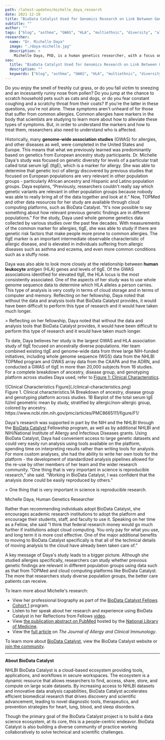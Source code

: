 ```yaml
---
path: /latest-updates/michelle_daya_research
date: 2021-12-10
title: "BioData Catalyst Used for Genomics Research on Link Between Genetic Risk and Allergic Disease"
subtitle: ""
author: ""
tags: ["blog", "asthma", "GWAS", "HLA", "multiethnic", "diversity", "allergies", "cloud computing"]
researcher:
  name: "Dr. Michelle Daya"
  image: "./daya-michelle.jpg"
  description: >
    Michelle Daya, PhD, is a human genetics researcher, with a focus on how genetic makeup influences risk for developing common allergies such as asthma and eczema. Her research was supported in part by the BioData Catalyst Fellowship Program, which she participated in during Cohort I. For her study, Multiethnic genome-wide and HLA association study of total serum IgE level, she leveraged data from the National Heart, Lung and Blood Institute (NHLBI) Trans-Omics for Precision Medicine (TOPMed) program; the Consortium on Asthma among African-ancestry Populations in the Americas (CAAPA); and the Atopic Dermatitis Research Network (ADRN).
seo:
  title: "BioData Catalyst Used for Genomics Research on Link Between Genetic Risk and Allergic Disease"
  description: ""
  keywords: ["blog", "asthma", "GWAS", "HLA", "multiethnic", "diversity", "allergies", "cloud computing"]
---
```


Do you enjoy the smell of freshly cut grass, or do you fall victim to sneezing and an incessantly runny nose from pollen? Do you jump at the chance to scratch household pets such as cats and dogs, or do you fear constant coughing and a scratchy throat from their coats? If you're the latter in these questions, you're not alone. These symptoms aren't unheard of for those that suffer from common allergies. Common allergies have markers in the body that scientists are studying to learn more about how to alleviate these types of symptoms. But, in order to understand the markers and how to treat them, researchers also need to understand who is affected.

Historically, many **genome-wide association studies** (GWAS) for allergies, and other diseases as well, were completed in the United States and Europe. This means that what we previously learned was predominantly based on genetics from European ancestry study participants. Dr. Michelle Daya's study was focused on genetic diversity for levels of a particular trait called total serum IgE (tIgE), which is a marker for allergy. She was able to determine that genetic loci of allergy discovered by previous studies that focused on European populations are very relevant in other population groups - particularly African ancestry and Hispanic and Latino population groups. 
Daya explains, “Previously, researchers couldn't really say which genetic variants are relevant in other population groups because nobody was able to really bring all of the data together and look at it.” Now, TOPMed and other data resources for her study are available through cloud computing platforms, such as BioData Catalyst. “It's now possible to say something about how relevant previous genetic findings are in different populations.”
For the study, Daya used whole genome genetics data collected by various studies over the past few decades. With measurements of the common marker for allergies, tIgE, she was able to study if there are genetic risk factors that make people more prone to common allergies. The tIgE marker is an important intermediate observable characteristic of allergic disease, and is elevated in individuals suffering from allergic diseases such as asthma and eczema, and even more common conditions such as a stuffy nose.

Daya was also able to look more closely at the relationship between **human leukocyte** antigen (HLA) genes and levels of tIgE. Of the GWAS associations identified for elevated tIgE, the HLA locus is the most consistently associated. One of the aspects of her study was to use whole genome sequence data to determine which HLA alleles a person carries. This type of analysis is very costly in terms of cloud storage and in terms of computer and memory. Reflecting on her fellowship, Daya noted that without the data and analysis tools that BioData Catalyst provides, it would have been difficult to perform this type of research and it would have taken much longer. 

<div class="quote">
> Reflecting on her fellowship, Daya noted that without the data and analysis tools that BioData Catalyst provides, it would have been difficult to perform this type of research and it would have taken much longer.

</div>

To date, Daya believes her study is the largest GWAS and HLA association study of tIgE focused on ancestrally diverse populations. Her team combined existing tIgE and genome-wide data from three large NIH-funded initiatives, including whole genome sequence (WGS) data from the NHLBI TOPMed program and GWAS array data from the CAAPA and the ADRN, and conducted a GWAS of tIgE in more than 20,000 subjects from 16 studies. For a complete breakdown of ancestry, disease group, and genotyping platform across studies Daya used, refer to [Figure 1: Clinical Characteristics](https://els-jbs-prod-cdn.jbs.elsevierhealth.com/cms/attachment/48ffd166-2b2a-4d17-9e6b-4df2653a35a1/gr1_lrg.jpg).


<div class="blog-image-section half-width-image blog-image-right">
![Clinical Characteristics Figure](./clinical-characteristics.png)

<figcaption><span style={{fontWeight: 600}}>Figure 1. Clinical characteristics.</span>1A Breakdown of ancestry, disease group and genotyping platform across studies. 1B Barplot of the total serum IgE IU/ml geometric mean by study, stratified by allergic/non-allergic group, colored by ancestry. https://www.ncbi.nlm.nih.gov/pmc/articles/PMC8665111/figure/F1/</figcaption>

</div>


Daya's research was supported in part by the NIH and the NHLBI through the [BioData Catalyst](https://biodatacatalyst.nhlbi.nih.gov/) Fellowship program, as well as by additional NHLBI and NIH/National Institute of Allergy and Infectious Diseases grants. Using BioData Catalyst, Daya had convenient access to large genetic datasets and could very easily run analysis using tools available on the platform, spending time on interpreting results rather than writing tools for analysis. For more custom analyses, she had the ability to write her own tools for the platform - the development of standardized analysis pipelines allowed for the re-use by other members of her team and the wider research community. “One thing that is very important in science is reproducible research,” she said. “Working in BioData Catalyst, I was confident that the analysis done could be easily reproduced by others.”

<div class="short-quote quote-left">
> One thing that is very important in science is reproducible research.
<p class="attribution">Michelle Daya, Human Genetics Researcher</p>

</div>

Rather than recommending individuals adopt BioData Catalyst, she encourages academic research institutions to adopt the platform and encourage their students, staff, and faculty to use it. Speaking on her time as a Fellow, she said “I think that federal research money would go much further if institutions adopt cloud computing. You only pay for what you use, and long term it is more cost effective. One of the major additional benefits to moving to BioData Catalyst specifically is that all of the technical details of moving analysis to the cloud have already been taken care of.”

A key message of Daya's study leads to a bigger picture. Although she studied allergies specifically, researchers can study whether previous genetic findings are relevant in different population groups using data such as that from TOPMed and cloud computing platforms like BioData Catalyst. The more that researchers study diverse population groups, the better care patients can receive. 

To learn more about Michelle's research:

* View her professional biography as part of the [BioData Catalyst Fellows Cohort 1](https://biodatacatalyst.nhlbi.nih.gov/fellows/cohort1) program.
* Listen to her speak about her research and experience using BioData Catalyst in her Reflections from Fellows [video](https://youtu.be/i_yx__HsdN0).
* View [the publication abstract on PubMed](https://pubmed.ncbi.nlm.nih.gov/34536413/) hosted by the [National Library of Medicine](https://www.nlm.nih.gov/).
* View the [full article](https://doi.org/10.1016/j.jaci.2021.09.011) on *The Journal of Allergy and Clinical Immunology*.


To learn more about [BioData Catalyst](https://biodatacatalyst.nhlbi.nih.gov/), view the BioData Catalyst website or [join the community](https://biodatacatalyst.nhlbi.nih.gov/contact/ecosystem).

---

**About BioData Catalyst**

NHLBI BioData Catalyst is a cloud-based ecosystem providing tools, applications, and workflows in secure workspaces. The ecosystem is a dynamic resource that allows researchers to find, access, share, store, and compute on large scale datasets. By increasing access to NHLBI datasets and innovative data analysis capabilities, BioData Catalyst accelerates efficient biomedical research that drives discovery and scientific advancement, leading to novel diagnostic tools, therapeutics, and prevention strategies for heart, lung, blood, and sleep disorders.

Though the primary goal of the BioData Catalyst project is to build a data science ecosystem, at its core, this is a people-centric endeavor. BioData Catalyst is also building a diverse community of practice working collaboratively to solve technical and scientific challenges.

